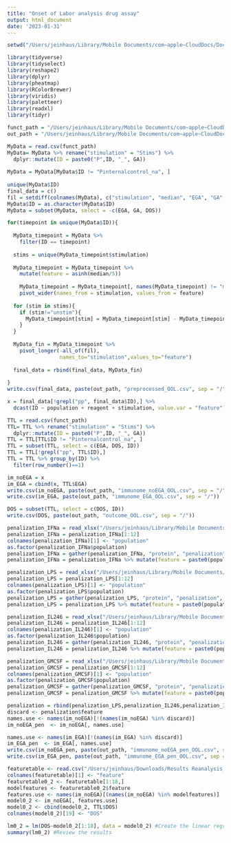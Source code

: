 ```yaml
---
title: "Onset of Labor analysis drug assay"
output: html_document
date: '2023-01-31'
---
```


```r
setwd("/Users/jeinhaus/Library/Mobile Documents/com~apple~CloudDocs/Documents/Stanford PostDoc/05 Drug Assay Preterm Birth/R analysis")

library(tidyverse)
library(tidyselect)
library(reshape2)
library(dplyr)
library(pheatmap)
library(RColorBrewer)
library(viridis)
library(paletteer)
library(readxl)
library(tidyr)

funct_path = "/Users/jeinhaus/Library/Mobile Documents/com~apple~CloudDocs/Documents/Stanford PostDoc/05 Drug Assay Preterm Birth/R analysis/Onset of Labor Study Reanalysis PTB drug assay matching gates.csv"
out_path = "/Users/jeinhaus/Library/Mobile Documents/com~apple~CloudDocs/Documents/Stanford PostDoc/05 Drug Assay Preterm Birth/R analysis"
```

```r
MyData = read.csv(funct_path)
MyData= MyData %>% rename("stimulation" = "Stims") %>% 
  dplyr::mutate(ID = paste0("P",ID, "_", GA)) 
  
MyData = MyData[MyData$ID != "Pinternalcontrol_na", ]
    
unique(MyData$ID)
final_data = c()
fil = setdiff(colnames(MyData), c("stimulation", "median", "EGA", "GA", "DOS"))
MyData$ID = as.character(MyData$ID)
MyData = subset(MyData, select = -c(EGA, GA, DOS))

for(timepoint in unique(MyData$ID)){
  
  MyData_timepoint = MyData %>% 
    filter(ID == timepoint) 
  
  stims = unique(MyData_timepoint$stimulation) 
  
  MyData_timepoint = MyData_timepoint %>% 
    mutate(feature = asinh(median/5))
    
    MyData_timepoint = MyData_timepoint[, names(MyData_timepoint) != "median"] %>%
    pivot_wider(names_from = stimulation, values_from = feature)
  
  for (stim in stims){
    if (stim!="unstim"){
      MyData_timepoint[stim] = MyData_timepoint[stim] - MyData_timepoint["unstim"]
    }
  }
  
  MyData_fin = MyData_timepoint %>% 
    pivot_longer(-all_of(fil),
                 names_to="stimulation",values_to="feature")
  
  final_data = rbind(final_data, MyData_fin)
  
}
write.csv(final_data, paste(out_path, "preprocessed_OOL.csv", sep = "/"))
```

```r
x = final_data[!grepl("pp", final_data$ID),] %>%
  dcast(ID ~ population + reagent + stimulation, value.var = "feature")

TTL = read.csv(funct_path)
TTL= TTL %>% rename("stimulation" = "Stims") %>% 
  dplyr::mutate(ID = paste0("P",ID, "_", GA)) 
TTL = TTL[TTL$ID != "Pinternalcontrol_na", ]
TTL = subset(TTL, select = c(EGA, DOS, ID))
TTL = TTL[!grepl("pp", TTL$ID),]
TTL = TTL %>% group_by(ID) %>% 
  filter(row_number()==1)

im_noEGA = x
im_EGA = cbind(x, TTL$EGA)
write.csv(im_noEGA, paste(out_path, "immunome_noEGA_OOL.csv", sep = "/"))
write.csv(im_EGA, paste(out_path, "immunome_EGA_OOL.csv", sep = "/"))

DOS = subset(TTL, select = c(DOS, ID))
write.csv(DOS, paste(out_path, "outcome_OOL.csv", sep = "/"))
```


```r
penalization_IFNa = read_xlsx("/Users/jeinhaus/Library/Mobile Documents/com~apple~CloudDocs/Documents/Stanford PostDoc/05 Drug Assay Preterm Birth/R analysis/penalization matrix drug assay.xlsx", sheet = "IFNa")
penalization_IFNa = penalization_IFNa[1:12]
colnames(penalization_IFNa)[1] <- "population"
as.factor(penalization_IFNa$population)
penalization_IFNa = gather(penalization_IFNa, "protein", "penalization", -population)
penalization_IFNa = penalization_IFNa %>% mutate(feature = paste0(population, "_",protein, "_IFNa")) %>% subset(penalization_IFNa$penalization == 0)

penalization_LPS = read_xlsx("/Users/jeinhaus/Library/Mobile Documents/com~apple~CloudDocs/Documents/Stanford PostDoc/05 Drug Assay Preterm Birth/R analysis/penalization matrix drug assay.xlsx", sheet = "LPS")
penalization_LPS = penalization_LPS[1:12]
colnames(penalization_LPS)[1] <- "population"
as.factor(penalization_LPS$population)
penalization_LPS = gather(penalization_LPS, "protein", "penalization", -population)
penalization_LPS = penalization_LPS %>% mutate(feature = paste0(population, "_",protein, "_LPS")) %>% subset(penalization_LPS$penalization == 0)

penalization_IL246 = read_xlsx("/Users/jeinhaus/Library/Mobile Documents/com~apple~CloudDocs/Documents/Stanford PostDoc/05 Drug Assay Preterm Birth/R analysis/penalization matrix drug assay.xlsx", sheet = "IL246")
penalization_IL246 = penalization_IL246[1:12]
colnames(penalization_IL246)[1] <- "population"
as.factor(penalization_IL246$population)
penalization_IL246 = gather(penalization_IL246, "protein", "penalization", -population)
penalization_IL246 = penalization_IL246 %>% mutate(feature = paste0(population, "_",protein, "_IL246")) %>% subset(penalization_IL246$penalization == 0)

penalization_GMCSF = read_xlsx("/Users/jeinhaus/Library/Mobile Documents/com~apple~CloudDocs/Documents/Stanford PostDoc/05 Drug Assay Preterm Birth/R analysis/penalization matrix drug assay.xlsx", sheet = "GMCSF")
penalization_GMCSF = penalization_GMCSF[1:12]
colnames(penalization_GMCSF)[1] <- "population"
as.factor(penalization_GMCSF$population)
penalization_GMCSF = gather(penalization_GMCSF, "protein", "penalization", -population)
penalization_GMCSF = penalization_GMCSF %>% mutate(feature = paste0(population, "_",protein, "_GMCSF")) %>% subset(penalization_GMCSF$penalization == 0)

penalization = rbind(penalization_LPS,penalization_IL246,penalization_IFNa,penalization_GMCSF)
discard <- penalization$feature
names.use <- names(im_noEGA)[!(names(im_noEGA) %in% discard)]
im_noEGA_pen  <- im_noEGA[, names.use]

names.use <- names(im_EGA)[!(names(im_EGA) %in% discard)]
im_EGA_pen  <- im_EGA[, names.use]
write.csv(im_noEGA_pen, paste(out_path, "immunome_noEGA_pen_OOL.csv", sep = "/"))
write.csv(im_EGA_pen, paste(out_path, "immunome_EGA_pen_OOL.csv", sep = "/"))
```

```r
featuretable <- read.csv("/Users/jeinhaus/Downloads/Results Reanalysis_OOL_for_PTB_assay_without_EGA[22]/Multivariate Results/immunome_noEGA_pen_OOL/STABL_selection_Reanalysis_OOL_for_PTB_assay_without_EGA_immunome_noEGA_pen_OOL/Max STABL scores.csv")
colnames(featuretable)[1] <- "feature"
featuretable0_2 <- featuretable[1:18,]
modelfeatures <- featuretable0_2$feature
features.use <- names(im_noEGA)[(names(im_noEGA) %in% modelfeatures)]
model0_2 <- im_noEGA[, features.use]
model0_2 <- cbind(model0_2, TTL$DOS)
colnames(model0_2)[19] <- "DOS"

lm0_2 = lm(DOS~model0_2[1:18], data = model0_2) #Create the linear regression
summary(lm0_2) #Review the results
```


